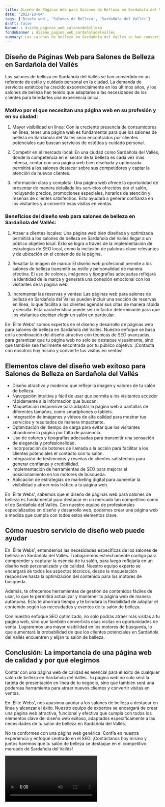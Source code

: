 ```yaml
---
title: Diseño de Páginas Web para Salones de Belleza en Sardañola del Vallés
date: '2023-10-04'
tags: ['Diseño web', 'Salones de Belleza', 'Sardañola del Vallés']
draft: false
banner : diseño_paginas_web_salonesdebelleza
fondoBanner : diseño_pagina_web_sardañoladelvallés
summary: Los salones de belleza en Sardañola del Vallés se han convertido en un referente de estilo y cuidado personal en la ciudad. La demanda de servicios estéticos ha crecido exponencialmente en los últimos años, y los salones de belleza han tenido que adaptarse a las necesidades de los clientes para brindarles una experiencia única.
---
```


## Diseño de Páginas Web para Salones de Belleza en Sardañola del Vallés

Los salones de belleza en Sardañola del Vallés se han convertido en un referente de estilo y cuidado personal en la ciudad. La demanda de servicios estéticos ha crecido exponencialmente en los últimos años, y los salones de belleza han tenido que adaptarse a las necesidades de los clientes para brindarles una experiencia única.

### Motivo por el que necesitan una página web en su profesión y en su ciudad:

1. Mayor visibilidad en línea: Con la creciente presencia de consumidores en línea, tener una página web es fundamental para que los salones de belleza en Sardañola del Vallés sean encontrados por clientes potenciales que buscan servicios de estética y cuidado personal.

2. Competir en el mercado local: En una ciudad como Sardañola del Vallés, donde la competencia en el sector de la belleza es cada vez más intensa, contar con una página web bien diseñada y optimizada permitirá a los salones destacar sobre sus competidores y captar la atención de nuevos clientes.

3. Información clara y completa: Una página web ofrece la oportunidad de presentar de manera detallada los servicios ofrecidos por el salón, incluyendo precios, promociones especiales, horarios de atención y reseñas de clientes satisfechos. Esto ayudará a generar confianza en los visitantes y a convertir esas visitas en ventas.

### Beneficios del diseño web para salones de belleza en Sardañola del Vallés:

1. Atraer a clientes locales: Una página web bien diseñada y optimizada permitirá a los salones de belleza en Sardañola del Vallés llegar a un público objetivo local. Esto se logra a través de la implementación de estrategias de SEO local, como la inclusión de palabras clave relevantes y de ubicación en el contenido de la página.

2. Resaltar la imagen de marca: El diseño web profesional permite a los salones de belleza transmitir su estilo y personalidad de manera efectiva. El uso de colores, imágenes y tipografías adecuadas reflejará la identidad de la marca y generará una conexión emocional con los visitantes de la página web.

3. Incrementar las reservas y ventas: Las páginas web para salones de belleza en Sardañola del Vallés pueden incluir una sección de reservas en línea, lo que facilita a los clientes agendar sus citas de manera rápida y sencilla. Esta característica puede ser un factor determinante para que los visitantes decidan elegir un salón en particular.

En 'Élite Webs' somos expertos en el diseño y desarrollo de páginas web para salones de belleza en Sardañola del Vallés. Nuestro enfoque se basa en la combinación del diseño atractivo con técnicas de SEO avanzadas, para garantizar que tu página web no solo se destaque visualmente, sino que también sea fácilmente encontrada por tu público objetivo. ¡Contacta con nosotros hoy mismo y convierte tus visitas en ventas!

<GifSeo />

<Cta />

## Elementos clave del diseño web exitoso para Salones de Belleza en Sardañola del Vallés

- Diseño atractivo y moderno que refleje la imagen y valores de tu salón de belleza.
- Navegación intuitiva y fácil de usar que permita a los visitantes acceder rápidamente a la información que buscan.
- Maquetación responsive para adaptar la página web a pantallas de diferentes tamaños, como smartphones o tablets.
- Integración de imágenes y vídeos de alta calidad para mostrar tus servicios y resultados de manera impactante.
- Optimización del tiempo de carga para evitar que los visitantes abandonen la página por falta de paciencia.
- Uso de colores y tipografías adecuadas para transmitir una sensación de elegancia y profesionalidad.
- Incorporación de botones de llamada a la acción para facilitar a los clientes potenciales el contacto con tu salón.
- Integración de testimonios y reseñas de clientes satisfechos para generar confianza y credibilidad.
- Implementación de herramientas de SEO para mejorar el posicionamiento en los motores de búsqueda.
- Aplicación de estrategias de marketing digital para aumentar la visibilidad y atraer más tráfico a tu página web.

En 'Élite Webs', sabemos que el diseño de páginas web para salones de belleza es fundamental para destacar en un mercado tan competitivo como el de Sardañola del Vallés. Con nuestro equipo de profesionales especializados en diseño y desarrollo web, podemos crear una página web a medida que cumpla con todos estos elementos clave.

## Cómo nuestro servicio de diseño web puede ayudar

En 'Élite Webs', entendemos las necesidades específicas de los salones de belleza en Sardañola del Vallés. Trabajaremos estrechamente contigo para comprender y capturar la esencia de tu salón, para luego reflejarla en un diseño web personalizado y de calidad. Nuestro equipo experto se encargará de todos los aspectos técnicos, desde la maquetación responsive hasta la optimización del contenido para los motores de búsqueda.

Además, te ofrecemos herramientas de gestión de contenidos fáciles de usar, lo que te permitirá actualizar y mantener tu página web de manera autónoma. Esto te ahorrará tiempo y te brindará la flexibilidad de adaptar el contenido según las necesidades y eventos de tu salón de belleza.

Con nuestro enfoque SEO optimizado, no solo podrás atraer más visitas a tu página web, sino que también convertirás esas visitas en oportunidades de venta. Lograremos una mayor visibilidad en los motores de búsqueda, lo que aumentará la probabilidad de que los clientes potenciales en Sardañola del Vallés encuentren y elijan tu salón de belleza.

## Conclusión: La importancia de una página web de calidad y por qué elegirnos

Contar con una página web de calidad es esencial para el éxito de cualquier salón de belleza en Sardañola del Vallés. Tu página web no solo será la tarjeta de presentación en línea de tu negocio, sino que también será una poderosa herramienta para atraer nuevos clientes y convertir visitas en ventas.

En 'Élite Webs', nos apasiona ayudar a los salones de belleza a destacar en línea y alcanzar el éxito. Nuestro equipo de expertos se encargará de crear una página web atractiva, funcional y efectiva que cumpla con todos los elementos clave del diseño web exitoso, adaptados específicamente a las necesidades de tu salón de belleza en Sardañola del Vallés.

No te conformes con una página web genérica. Confía en nuestra experiencia y enfoque centrado en el SEO. ¡Contáctanos hoy mismo y juntos haremos que tu salón de belleza se destaque en el competitivo mercado de Sardañola del Vallés!

<Video />

<CtaBot job='Salones de Belleza' city='Sardañola del Vallés'/>

<Gmaps query='Sardañola del Vallés+españa+maps' />